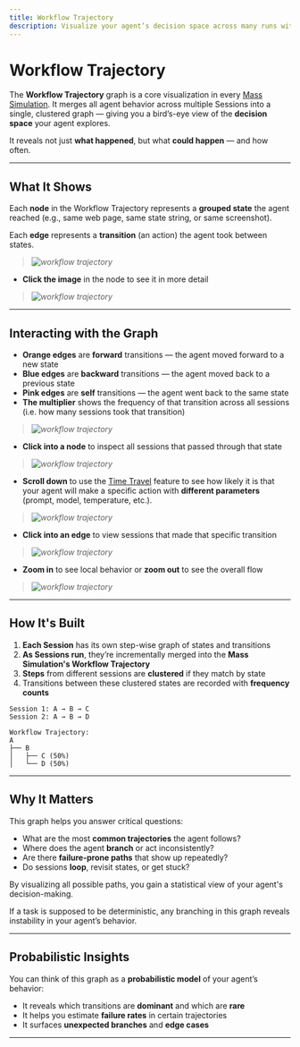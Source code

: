 ```yaml
---
title: Workflow Trajectory
description: Visualize your agent’s decision space across many runs with the Workflow Trajectory graph.
---
```



# Workflow Trajectory

The **Workflow Trajectory** graph is a core visualization in every [Mass Simulation](/mass-simulations). It merges all agent behavior across multiple Sessions into a single, clustered graph — giving you a bird’s-eye view of the **decision space** your agent explores.

It reveals not just **what happened**, but what **could happen** — and how often.

---

## What It Shows

Each **node** in the Workflow Trajectory represents a **grouped state** the agent reached (e.g., same web page, same state string, or same screenshot).

Each **edge** represents a **transition** (an action) the agent took between states.

> _![workflow trajectory](/images/wt1.png)_

- **Click the image** in the node to see it in more detail
> _![workflow trajectory](/images/wt6.png)_

---

## Interacting with the Graph

- **Orange edges** are **forward** transitions — the agent moved forward to a new state
- **Blue edges** are **backward** transitions — the agent moved back to a previous state
- **Pink edges** are **self** transitions — the agent went back to the same state
- **The multiplier** shows the frequency of that transition across all sessions (i.e. how many sessions took that transition)
> _![workflow trajectory](/images/wt5.png)_

- **Click into a node** to inspect all sessions that passed through that state
> _![workflow trajectory](/images/wt2.png)_
- **Scroll down** to use the [Time Travel](/features/time-travel) feature to see how likely it is that your agent will make a specific action with **different parameters** (prompt, model, temperature, etc.).
> _![workflow trajectory](/images/wt7.png)_
- **Click into an edge** to view sessions that made that specific transition
> _![workflow trajectory](/images/wt3.png)_
- **Zoom in** to see local behavior or **zoom out** to see the overall flow
> _![workflow trajectory](/images/wt4.png)_

---

## How It's Built

1. **Each Session** has its own step-wise graph of states and transitions
2. **As Sessions run**, they’re incrementally merged into the **Mass Simulation's Workflow Trajectory**
3. **Steps** from different sessions are **clustered** if they match by state
4. Transitions between these clustered states are recorded with **frequency counts**

```text
Session 1: A → B → C
Session 2: A → B → D

Workflow Trajectory:
A
├── B
│   ├── C (50%)
│   └── D (50%)
```


---

## Why It Matters

This graph helps you answer critical questions:

- What are the most **common trajectories** the agent follows?
- Where does the agent **branch** or act inconsistently?
- Are there **failure-prone paths** that show up repeatedly?
- Do sessions **loop**, revisit states, or get stuck?

By visualizing all possible paths, you gain a statistical view of your agent's decision-making.

<Note type="warning">
If a task is supposed to be deterministic, any branching in this graph reveals instability in your agent’s behavior.
</Note>

---

## Probabilistic Insights

You can think of this graph as a **probabilistic model** of your agent’s behavior:

- It reveals which transitions are **dominant** and which are **rare**
- It helps you estimate **failure rates** in certain trajectories
- It surfaces **unexpected branches** and **edge cases**


---


